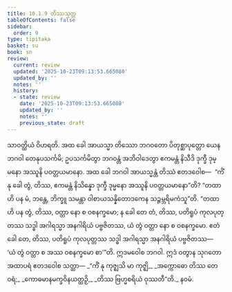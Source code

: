 ```yaml
---
title: 10.1.9 တိဿသုတ္တ
tableOfContents: false
sidebar:
  order: 9
type: tipitaka
basket: su
book: sn
review:
  current: review
  updated: '2025-10-23T09:13:53.665080'
  updated_by: ''
  notes: ''
  history:
  - state: review
    date: '2025-10-23T09:13:53.665080'
    updated_by: ''
    notes: ''
    previous_state: draft
---
```



<ReviewStatus review={frontmatter.review} showDetails={true} />

<HypothesisAnnotation frontmatter={frontmatter} />

<DynamicBreadcrumb />

<Division number="243" book="sn" e="ch" v="18" p="315">

<Paragraph number="1292" book="sn">
သာဝတ္ထိယံ ဝိဟရတိ. အထ ခေါ အာယသ္မာ တိဿော ဘဂဝတော ပိတုစ္ဆာပုတ္တော ယေန ဘဂဝါ တေနုပသင်္ကမိ; ဥပသင်္ကမိတွာ ဘဂဝန္တံ အဘိဝါဒေတွာ ဧကမန္တံ နိသီဒိ ဒုက္ခီ ဒုမ္မနော အဿူနိ ပဝတ္တယမာနော. အထ ခေါ ဘဂဝါ အာယသ္မန္တံ တိဿံ ဧတဒဝေါစ—  “ကိံ နု ခေါ တွံ, တိဿ, ဧကမန္တံ နိသိန္နော ဒုက္ခီ ဒုမ္မနော အဿူနိ ပဝတ္တယမာနော”တိ? “တထာ ဟိ ပန မံ, ဘန္တေ, ဘိက္ခူ သမန္တာ ဝါစာယသန္နိတောဒကေန သဉ္ဇမ္ဘရိမကံသူ”တိ. “တထာဟိ ပန တွံ, တိဿ, ဝတ္တာ နော စ ဝစနက္ခမော; န ခေါ တေ တံ, တိဿ, ပတိရူပံ ကုလပုတ္တဿ သဒ္ဓါ အဂါရသ္မာ အနဂါရိယံ ပဗ္ဗဇိတဿ, ယံ တွံ ဝတ္တာ နော စ ဝစနက္ခမော. ဧတံ ခေါ တေ, တိဿ, ပတိရူပံ ကုလပုတ္တဿ သဒ္ဓါ အဂါရသ္မာ အနဂါရိယံ ပဗ္ဗဇိတဿ—  ‘ယံ တွံ ဝတ္တာ စ အဿ ဝစနက္ခမော စာ’”တိ.
</Paragraph>

<Paragraph number="1293" book="sn">
ဣဒမဝေါစ ဘဂဝါ. ဣဒံ ဝတွာန သုဂတော အထာပရံ ဧတဒဝေါစ သတ္ထာ—
</Paragraph>

<Paragraph number="1294" type="verses" book="sn">
_“ကိံ နု ကုဇ္ဈသိ မာ ကုဇ္ဈိ,_  
_အက္ကောဓော တိဿ တေ ဝရံ;_  
_ကောဓမာနမက္ခဝိနယတ္ထဉှိ,_  
_တိဿ ဗြဟ္မစရိယံ ဝုဿတီ”တိ._  


</Paragraph>
</Division>

<Paragraph number="1295" type="center" book="sn">
နဝမံ.
</Paragraph>